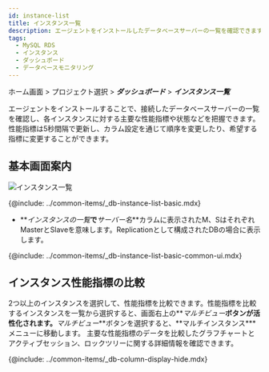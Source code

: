 ```yaml
---
id: instance-list
title: インスタンス一覧
description: エージェントをインストールしたデータベースサーバーの一覧を確認できます。
tags:
  - MySQL RDS
  - インスタンス
  - ダッシュボード
  - データベースモニタリング
---
```


ホーム画面 > プロジェクト選択 > **_ダッシュボード_** > **_インスタンス一覧_**

エージェントをインストールすることで、接続したデータベースサーバーの一覧を確認し、各インスタンスに対する主要な性能指標や状態などを把握できます。性能指標は5秒間隔で更新し、カラム設定を通じて順序を変更したり、希望する指標に変更することができます。

## 基本画面案内

![インスタンス一覧](/img/mysql-rds-instancelist.png)

{@include: ../common-items/_db-instance-list-basic.mdx}  

-   **_インスタンスの一覧_**で**_サーバー名_**カラムに表示された<span class='mark master'>M</span>、<span class='mark instance'>S</span>はそれぞれMasterとSlaveを意味します。Replicationとして構成されたDBの場合に表示します。

{@include: ../common-items/_db-instance-list-basic-common-ui.mdx}

## インスタンス性能指標の比較

2つ以上のインスタンスを選択して、性能指標を比較できます。性能指標を比較するインスタンスを一覧から選択すると、画面右上の**_マルチビュー_**ボタンが活性化されます。**_マルチビュー_**ボタンを選択すると、**マルチインスタンス\***メニューに移動します。 主要な性能指標のデータを比較したグラフチャートとアクティブセッション、ロックツリーに関する詳細情報を確認できます。 

{@include: ../common-items/_db-column-display-hide.mdx}
